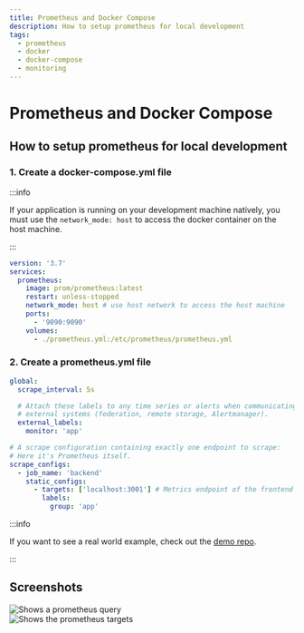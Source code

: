 ```yaml
---
title: Prometheus and Docker Compose
description: How to setup prometheus for local development
tags:
  - prometheus
  - docker
  - docker-compose
  - monitoring
---
```


# Prometheus and Docker Compose

## How to setup prometheus for local development

### 1. Create a docker-compose.yml file

:::info

If your application is running on your development machine natively, you must use the `network_mode: host` to access the docker container on the host machine.

:::

```yaml title="docker-compose.yml"
version: '3.7'
services:
  prometheus:
    image: prom/prometheus:latest
    restart: unless-stopped
    network_mode: host # use host network to access the host machine
    ports:
      - '9090:9090'
    volumes:
      - ./prometheus.yml:/etc/prometheus/prometheus.yml
```

### 2. Create a prometheus.yml file

```yaml title="prometheus.yml"
global:
  scrape_interval: 5s

  # Attach these labels to any time series or alerts when communicating with
  # external systems (federation, remote storage, Alertmanager).
  external_labels:
    monitor: 'app'

# A scrape configuration containing exactly one endpoint to scrape:
# Here it's Prometheus itself.
scrape_configs:
  - job_name: 'backend'
    static_configs:
      - targets: ['localhost:3001'] # Metrics endpoint of the frontend application
        labels:
          group: 'app'
```

:::info

If you want to see a real world example, check out the [demo repo](https://github.com/Mozart409/rust-prometheus-demo).

:::

## Screenshots

<img src="/prometheus-query.png" alt="Shows a prometheus query" />

<br />

<img src="/prometheus-targets.png" alt="Shows the prometheus targets" />
